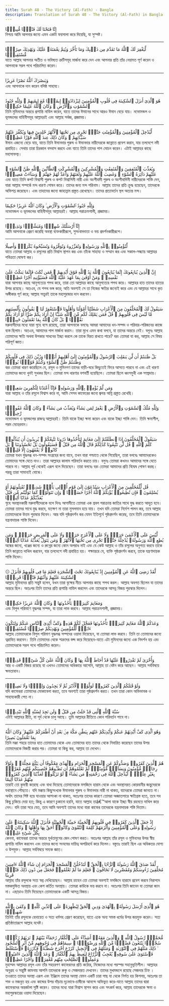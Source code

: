 ```yaml
---
title: Surah 48 - The Victory (Al-Fath) - Bangla
description: Translation of Surah 48 - The Victory (Al-Fath) in Bangla
---
```





<Aside type="quran" title="1">
إِنَّا فَتَحْنَا لَكَ فَتْحًۭا مُّبِينًۭا
</Aside>

<Aside type="reference" title="1">
নিশ্চয় আমি আপনার জন্যে এমন একটা ফয়সালা করে দিয়েছি, যা সুস্পষ্ট।
</Aside>

---

<Aside type="quran" title="2">
لِّيَغْفِرَ لَكَ ٱللَّهُ مَا تَقَدَّمَ مِن ذَنۢبِكَ وَمَا تَأَخَّرَ وَيُتِمَّ نِعْمَتَهُۥ عَلَيْكَ وَيَهْدِيَكَ صِرَٰطًۭا مُّسْتَقِيمًۭا
</Aside>

<Aside type="reference" title="2">
যাতে আল্লাহ আপনার অতীত ও ভবিষ্যত ত্রুটিসমূহ মার্জনা করে দেন এবং আপনার প্রতি তাঁর নেয়ামত পূর্ণ করেন ও আপনাকে সরল পথে পরিচালিত করেন।
</Aside>

---

<Aside type="quran" title="3">
وَيَنصُرَكَ ٱللَّهُ نَصْرًا عَزِيزًا
</Aside>

<Aside type="reference" title="3">
এবং আপনাকে দান করেন বলিষ্ঠ সাহায্য।
</Aside>

---

<Aside type="quran" title="4">
هُوَ ٱلَّذِىٓ أَنزَلَ ٱلسَّكِينَةَ فِى قُلُوبِ ٱلْمُؤْمِنِينَ لِيَزْدَادُوٓا۟ إِيمَٰنًۭا مَّعَ إِيمَٰنِهِمْ ۗ وَلِلَّهِ جُنُودُ ٱلسَّمَٰوَٰتِ وَٱلْأَرْضِ ۚ وَكَانَ ٱللَّهُ عَلِيمًا حَكِيمًۭا
</Aside>

<Aside type="reference" title="4">
তিনি মুমিনদের অন্তরে প্রশান্তি নাযিল করেন, যাতে তাদের ঈমানের সাথে আরও ঈমান বেড়ে যায়। নভোমন্ডল ও ভূমন্ডলের বাহিনীসমূহ আল্লাহরই এবং আল্লাহ সর্বজ্ঞ, প্রজ্ঞাময়।
</Aside>

---

<Aside type="quran" title="5">
لِّيُدْخِلَ ٱلْمُؤْمِنِينَ وَٱلْمُؤْمِنَٰتِ جَنَّٰتٍۢ تَجْرِى مِن تَحْتِهَا ٱلْأَنْهَٰرُ خَٰلِدِينَ فِيهَا وَيُكَفِّرَ عَنْهُمْ سَيِّـَٔاتِهِمْ ۚ وَكَانَ ذَٰلِكَ عِندَ ٱللَّهِ فَوْزًا عَظِيمًۭا
</Aside>

<Aside type="reference" title="5">
ঈমান এজন্যে বেড়ে যায়, যাতে তিনি ঈমানদার পুরুষ ও ঈমানদার নারীদেরকে জান্নাতে প্রবেশ করান, যার তলদেশে নদী প্রবাহিত। সেথায় তারা চিরকাল বসবাস করবে এবং যাতে তিনি তাদের পাপ মোচন করেন। এটাই আল্লাহর কাছে মহাসাফল্য।
</Aside>

---

<Aside type="quran" title="6">
وَيُعَذِّبَ ٱلْمُنَٰفِقِينَ وَٱلْمُنَٰفِقَٰتِ وَٱلْمُشْرِكِينَ وَٱلْمُشْرِكَٰتِ ٱلظَّآنِّينَ بِٱللَّهِ ظَنَّ ٱلسَّوْءِ ۚ عَلَيْهِمْ دَآئِرَةُ ٱلسَّوْءِ ۖ وَغَضِبَ ٱللَّهُ عَلَيْهِمْ وَلَعَنَهُمْ وَأَعَدَّ لَهُمْ جَهَنَّمَ ۖ وَسَآءَتْ مَصِيرًۭا
</Aside>

<Aside type="reference" title="6">
এবং যাতে তিনি কপট বিশ্বাসী পুরুষ ও কপট বিশ্বাসিনী নারী এবং অংশীবাদী পুরুষ ও অংশীবাদিনী নারীদেরকে শাস্তি দেন, যারা আল্লাহ সম্পর্কে মন্দ ধারণা পোষন করে। তাদের জন্য মন্দ পরিনাম। আল্লাহ তাদের প্রতি ক্রুদ্ধ হয়েছেন, তাদেরকে অভিশপ্ত করেছেন। এবং তাহাদের জন্যে জাহান্নাম প্রস্তুত রেখেছেন। তাদের প্রত্যাবর্তন স্থল অত্যন্ত মন্দ।
</Aside>

---

<Aside type="quran" title="7">
وَلِلَّهِ جُنُودُ ٱلسَّمَٰوَٰتِ وَٱلْأَرْضِ ۚ وَكَانَ ٱللَّهُ عَزِيزًا حَكِيمًا
</Aside>

<Aside type="reference" title="7">
নভোমন্ডল ও ভূমন্ডলের বাহিনীসমূহ আল্লাহরই। আল্লাহ পরাক্রমশালী, প্রজ্ঞাময়।
</Aside>

---

<Aside type="quran" title="8">
إِنَّآ أَرْسَلْنَٰكَ شَٰهِدًۭا وَمُبَشِّرًۭا وَنَذِيرًۭا
</Aside>

<Aside type="reference" title="8">
আমি আপনাকে প্রেরণ করেছি অবস্থা ব্যক্তকারীরূপে, সুসংবাদদাতা ও ভয় প্রদর্শনকারীরূপে।
</Aside>

---

<Aside type="quran" title="9">
لِّتُؤْمِنُوا۟ بِٱللَّهِ وَرَسُولِهِۦ وَتُعَزِّرُوهُ وَتُوَقِّرُوهُ وَتُسَبِّحُوهُ بُكْرَةًۭ وَأَصِيلًا
</Aside>

<Aside type="reference" title="9">
যাতে তোমরা আল্লাহ ও রসূলের প্রতি বিশ্বাস স্থাপন কর এবং তাঁকে সাহায্য ও সম্মান কর এবং সকাল-সন্ধ্যায় আল্লাহর পবিত্রতা ঘোষণা কর।
</Aside>

---

<Aside type="quran" title="10">
إِنَّ ٱلَّذِينَ يُبَايِعُونَكَ إِنَّمَا يُبَايِعُونَ ٱللَّهَ يَدُ ٱللَّهِ فَوْقَ أَيْدِيهِمْ ۚ فَمَن نَّكَثَ فَإِنَّمَا يَنكُثُ عَلَىٰ نَفْسِهِۦ ۖ وَمَنْ أَوْفَىٰ بِمَا عَٰهَدَ عَلَيْهُ ٱللَّهَ فَسَيُؤْتِيهِ أَجْرًا عَظِيمًۭا
</Aside>

<Aside type="reference" title="10">
যারা আপনার কাছে আনুগত্যের শপথ করে, তারা তো আল্লাহর কাছে আনুগত্যের শপথ করে। আল্লাহর হাত তাদের হাতের উপর রয়েছে। অতএব, যে শপথ ভঙ্গ করে; অতি অবশ্যই সে তা নিজের ক্ষতির জন্যেই করে এবং যে আল্লাহর সাথে কৃত অঙ্গীকার পূর্ণ করে; আল্লাহ সত্ত্বরই তাকে মহাপুরস্কার দান করবেন।
</Aside>

---

<Aside type="quran" title="11">
سَيَقُولُ لَكَ ٱلْمُخَلَّفُونَ مِنَ ٱلْأَعْرَابِ شَغَلَتْنَآ أَمْوَٰلُنَا وَأَهْلُونَا فَٱسْتَغْفِرْ لَنَا ۚ يَقُولُونَ بِأَلْسِنَتِهِم مَّا لَيْسَ فِى قُلُوبِهِمْ ۚ قُلْ فَمَن يَمْلِكُ لَكُم مِّنَ ٱللَّهِ شَيْـًٔا إِنْ أَرَادَ بِكُمْ ضَرًّا أَوْ أَرَادَ بِكُمْ نَفْعًۢا ۚ بَلْ كَانَ ٱللَّهُ بِمَا تَعْمَلُونَ خَبِيرًۢا
</Aside>

<Aside type="reference" title="11">
মরুবাসীদের মধ্যে যারা গৃহে বসে রয়েছে, তারা আপনাকে বলবেঃ আমরা আমাদের ধন-সম্পদ ও পরিবার-পরিজনের কাজে ব্যস্ত ছিলাম। অতএব, আমাদের পাপ মার্জনা করান। তারা মুখে এমন কথা বলবে, যা তাদের অন্তরে নেই। বলুনঃ আল্লাহ তোমাদের ক্ষতি অথবা উপকার সাধনের ইচ্ছা করলে কে তাকে বিরত রাখতে পারে? বরং তোমরা যা কর, আল্লাহ সে বিষয় পরিপূর্ণ জ্ঞাত।
</Aside>

---

<Aside type="quran" title="12">
بَلْ ظَنَنتُمْ أَن لَّن يَنقَلِبَ ٱلرَّسُولُ وَٱلْمُؤْمِنُونَ إِلَىٰٓ أَهْلِيهِمْ أَبَدًۭا وَزُيِّنَ ذَٰلِكَ فِى قُلُوبِكُمْ وَظَنَنتُمْ ظَنَّ ٱلسَّوْءِ وَكُنتُمْ قَوْمًۢا بُورًۭا
</Aside>

<Aside type="reference" title="12">
বরং তোমরা ধারণ করেছিলে যে, রসূল ও মুমিনগণ তাদের বাড়ী-ঘরে কিছুতেই ফিরে আসতে পারবে না এবং এই ধারণা তোমাদের জন্যে খুবই সুখকর ছিল। তোমরা মন্দ ধারণার বশবর্তী হয়েছিলে। তোমরা ছিলে ধ্বংসমুখী এক সম্প্রদায়।
</Aside>

---

<Aside type="quran" title="13">
وَمَن لَّمْ يُؤْمِنۢ بِٱللَّهِ وَرَسُولِهِۦ فَإِنَّآ أَعْتَدْنَا لِلْكَٰفِرِينَ سَعِيرًۭا
</Aside>

<Aside type="reference" title="13">
যারা আল্লাহ ও তাঁর রসূলে বিশ্বাস করে না, আমি সেসব কাফেরের জন্যে জ্বলন্ত অগ্নি প্রস্তুত রেখেছি।
</Aside>

---

<Aside type="quran" title="14">
وَلِلَّهِ مُلْكُ ٱلسَّمَٰوَٰتِ وَٱلْأَرْضِ ۚ يَغْفِرُ لِمَن يَشَآءُ وَيُعَذِّبُ مَن يَشَآءُ ۚ وَكَانَ ٱللَّهُ غَفُورًۭا رَّحِيمًۭا
</Aside>

<Aside type="reference" title="14">
নভোমন্ডল ও ভূমন্ডলের রাজত্ব আল্লাহরই। তিনি যাকে ইচ্ছা ক্ষমা করেন এবং যাকে ইচ্ছা শাস্তি দেন। তিনি ক্ষমাশীল, পরম মেহেরবান।
</Aside>

---

<Aside type="quran" title="15">
سَيَقُولُ ٱلْمُخَلَّفُونَ إِذَا ٱنطَلَقْتُمْ إِلَىٰ مَغَانِمَ لِتَأْخُذُوهَا ذَرُونَا نَتَّبِعْكُمْ ۖ يُرِيدُونَ أَن يُبَدِّلُوا۟ كَلَٰمَ ٱللَّهِ ۚ قُل لَّن تَتَّبِعُونَا كَذَٰلِكُمْ قَالَ ٱللَّهُ مِن قَبْلُ ۖ فَسَيَقُولُونَ بَلْ تَحْسُدُونَنَا ۚ بَلْ كَانُوا۟ لَا يَفْقَهُونَ إِلَّا قَلِيلًۭا
</Aside>

<Aside type="reference" title="15">
তোমরা যখন যুদ্ধলব্ধ ধন-সম্পদ সংগ্রহের জন্য যাবে, তখন যারা পশ্চাতে থেকে গিয়েছিল, তারা বলবেঃ আমাদেরকেও তোমাদের সঙ্গে যেতে দাও। তারা আল্লাহর কালাম পরিবর্তন করতে চায়। বলুনঃ তোমরা কখনও আমাদের সঙ্গে যেতে পারবে না। আল্লাহ পূর্ব থেকেই এরূপ বলে দিয়েছেন। তারা বলবেঃ বরং তোমরা আমাদের প্রতি বিদ্বেষ পোষণ করছ। পরন্তু তারা সামান্যই বোঝে।
</Aside>

---

<Aside type="quran" title="16">
قُل لِّلْمُخَلَّفِينَ مِنَ ٱلْأَعْرَابِ سَتُدْعَوْنَ إِلَىٰ قَوْمٍ أُو۟لِى بَأْسٍۢ شَدِيدٍۢ تُقَٰتِلُونَهُمْ أَوْ يُسْلِمُونَ ۖ فَإِن تُطِيعُوا۟ يُؤْتِكُمُ ٱللَّهُ أَجْرًا حَسَنًۭا ۖ وَإِن تَتَوَلَّوْا۟ كَمَا تَوَلَّيْتُم مِّن قَبْلُ يُعَذِّبْكُمْ عَذَابًا أَلِيمًۭا
</Aside>

<Aside type="reference" title="16">
গৃহে অবস্থানকারী মরুবাসীদেরকে বলে দিনঃ আগামীতে তোমরা এক প্রবল পরাক্রান্ত জাতির সাথে যুদ্ধ করতে আহুত হবে। তোমরা তাদের সাথে যুদ্ধ করবে, যতক্ষণ না তারা মুসলমান হয়ে যায়। তখন যদি তোমরা নির্দেশ পালন কর, তবে আল্লাহ তোমাদেরকে উত্তম পুরস্কার দিবেন। আর যদি পৃষ্ঠপ্রদর্শন কর যেমন ইতিপূর্বে পৃষ্ঠপ্রদর্শন করেছ, তবে তিনি তোমাদেরকে যন্ত্রনাদায়ক শাস্তি দিবেন।
</Aside>

---

<Aside type="quran" title="17">
لَّيْسَ عَلَى ٱلْأَعْمَىٰ حَرَجٌۭ وَلَا عَلَى ٱلْأَعْرَجِ حَرَجٌۭ وَلَا عَلَى ٱلْمَرِيضِ حَرَجٌۭ ۗ وَمَن يُطِعِ ٱللَّهَ وَرَسُولَهُۥ يُدْخِلْهُ جَنَّٰتٍۢ تَجْرِى مِن تَحْتِهَا ٱلْأَنْهَٰرُ ۖ وَمَن يَتَوَلَّ يُعَذِّبْهُ عَذَابًا أَلِيمًۭا
</Aside>

<Aside type="reference" title="17">
অন্ধের জন্যে, খঞ্জের জন্যে ও রুগ্নের জন্যে কোন অপরাধ নাই এবং যে কেউ আল্লাহ ও তাঁর রসূলের অনুগত্য করবে তাকে তিনি জান্নাতে দাখিল করবেন, যার তলদেশে নদী প্রবাহিত হয়। পক্ষান্তরে যে, ব্যক্তি পৃষ্ঠপ্রদর্শন করবে, তাকে যন্ত্রণাদায়ক শাস্তি দিবেন।
</Aside>

---

<Aside type="quran" title="18">
۞ لَّقَدْ رَضِىَ ٱللَّهُ عَنِ ٱلْمُؤْمِنِينَ إِذْ يُبَايِعُونَكَ تَحْتَ ٱلشَّجَرَةِ فَعَلِمَ مَا فِى قُلُوبِهِمْ فَأَنزَلَ ٱلسَّكِينَةَ عَلَيْهِمْ وَأَثَٰبَهُمْ فَتْحًۭا قَرِيبًۭا
</Aside>

<Aside type="reference" title="18">
আল্লাহ মুমিনদের প্রতি সন্তুষ্ট হলেন, যখন তারা বৃক্ষের নীচে আপনার কাছে শপথ করল। আল্লাহ অবগত ছিলেন যা তাদের অন্তরে ছিল। অতঃপর তিনি তাদের প্রতি প্রশান্তি নাযিল করলেন এবং তাদেরকে আসন্ন বিজয় পুরস্কার দিলেন।
</Aside>

---

<Aside type="quran" title="19">
وَمَغَانِمَ كَثِيرَةًۭ يَأْخُذُونَهَا ۗ وَكَانَ ٱللَّهُ عَزِيزًا حَكِيمًۭا
</Aside>

<Aside type="reference" title="19">
এবং বিপুল পরিমাণে যুদ্ধলব্ধ সম্পদ, যা তারা লাভ করবে। আল্লাহ পরাক্রমশালী, প্রজ্ঞাময়।
</Aside>

---

<Aside type="quran" title="20">
وَعَدَكُمُ ٱللَّهُ مَغَانِمَ كَثِيرَةًۭ تَأْخُذُونَهَا فَعَجَّلَ لَكُمْ هَٰذِهِۦ وَكَفَّ أَيْدِىَ ٱلنَّاسِ عَنكُمْ وَلِتَكُونَ ءَايَةًۭ لِّلْمُؤْمِنِينَ وَيَهْدِيَكُمْ صِرَٰطًۭا مُّسْتَقِيمًۭا
</Aside>

<Aside type="reference" title="20">
আল্লাহ তোমাদেরকে বিপুল পরিমাণ যুদ্ধলব্ধ সম্পদের ওয়াদা দিয়েছেন, যা তোমরা লাভ করবে। তিনি তা তোমাদের জন্যে ত্বরান্বিত করবেন। তিনি তোমাদের থেকে শত্রুদের স্তব্দ করে দিয়েছেন-যাতে এটা মুমিনদের জন্যে এক নিদর্শন হয় এবং তোমাদেরকে সরল পথে পরিচালিত করেন।
</Aside>

---

<Aside type="quran" title="21">
وَأُخْرَىٰ لَمْ تَقْدِرُوا۟ عَلَيْهَا قَدْ أَحَاطَ ٱللَّهُ بِهَا ۚ وَكَانَ ٱللَّهُ عَلَىٰ كُلِّ شَىْءٍۢ قَدِيرًۭا
</Aside>

<Aside type="reference" title="21">
আর ও একটি বিজয় রয়েছে যা এখনও তোমাদের অধিকারে আসেনি, আল্লাহ তা বেষ্টন করে আছেন। আল্লাহ সর্ববিষয়ে ক্ষমতাবান।
</Aside>

---

<Aside type="quran" title="22">
وَلَوْ قَٰتَلَكُمُ ٱلَّذِينَ كَفَرُوا۟ لَوَلَّوُا۟ ٱلْأَدْبَٰرَ ثُمَّ لَا يَجِدُونَ وَلِيًّۭا وَلَا نَصِيرًۭا
</Aside>

<Aside type="reference" title="22">
যদি কাফেররা তোমাদের মোকাবেলা করত, তবে অবশ্যই তারা পৃষ্ঠপ্রদর্শন করত। তখন তারা কোন অভিভাবক ও সাহায্যকারী পেত না।
</Aside>

---

<Aside type="quran" title="23">
سُنَّةَ ٱللَّهِ ٱلَّتِى قَدْ خَلَتْ مِن قَبْلُ ۖ وَلَن تَجِدَ لِسُنَّةِ ٱللَّهِ تَبْدِيلًۭا
</Aside>

<Aside type="reference" title="23">
এটাই আল্লাহর রীতি, যা পূর্ব থেকে চালু আছে। তুমি আল্লাহর রীতিতে কোন পরিবর্তন পাবে না।
</Aside>

---

<Aside type="quran" title="24">
وَهُوَ ٱلَّذِى كَفَّ أَيْدِيَهُمْ عَنكُمْ وَأَيْدِيَكُمْ عَنْهُم بِبَطْنِ مَكَّةَ مِنۢ بَعْدِ أَنْ أَظْفَرَكُمْ عَلَيْهِمْ ۚ وَكَانَ ٱللَّهُ بِمَا تَعْمَلُونَ بَصِيرًا
</Aside>

<Aside type="reference" title="24">
তিনি মক্কা শহরে তাদের হাত তোমাদের থেকে এবং তোমাদের হাত তাদের থেকে নিবারিত করেছেন তাদের উপর তোমাদেরকে বিজয়ী করার পর। তোমরা যা কিছু কর, আল্লাহ তা দেখেন।
</Aside>

---

<Aside type="quran" title="25">
هُمُ ٱلَّذِينَ كَفَرُوا۟ وَصَدُّوكُمْ عَنِ ٱلْمَسْجِدِ ٱلْحَرَامِ وَٱلْهَدْىَ مَعْكُوفًا أَن يَبْلُغَ مَحِلَّهُۥ ۚ وَلَوْلَا رِجَالٌۭ مُّؤْمِنُونَ وَنِسَآءٌۭ مُّؤْمِنَٰتٌۭ لَّمْ تَعْلَمُوهُمْ أَن تَطَـُٔوهُمْ فَتُصِيبَكُم مِّنْهُم مَّعَرَّةٌۢ بِغَيْرِ عِلْمٍۢ ۖ لِّيُدْخِلَ ٱللَّهُ فِى رَحْمَتِهِۦ مَن يَشَآءُ ۚ لَوْ تَزَيَّلُوا۟ لَعَذَّبْنَا ٱلَّذِينَ كَفَرُوا۟ مِنْهُمْ عَذَابًا أَلِيمًا
</Aside>

<Aside type="reference" title="25">
তারাই তো কুফরী করেছে এবং বাধা দিয়েছে তোমাদেরকে মসজিদে হারাম থেকে এবং অবস্থানরত কোরবানীর জন্তুদেরকে যথাস্থানে পৌছতে। যদি মক্কায় কিছুসংখ্যক ঈমানদার পুরুষ ও ঈমানদার নারী না থাকত, যাদেরকে তোমরা জানতে না। অর্থাৎ তাদের পিষ্ট হয়ে যাওয়ার আশংকা না থাকত, অতঃপর তাদের কারণে তোমরা অজ্ঞাতসারে ক্ষতিগ্রস্ত হতে, তবে সব কিছু চুকিয়ে দেয়া হত; কিন্তু এ কারণে চুকানো হয়নি, যাতে আল্লাহ তাâ€™আলা যাকে ইচ্ছা স্বীয় রহমতে দাখিল করে নেন। যদি তারা সরে যেত, তবে আমি অবশ্যই তাদের মধ্যে যারা কাফের তাদেরকে যন্ত্রনাদায়ক শস্তি দিতাম।
</Aside>

---

<Aside type="quran" title="26">
إِذْ جَعَلَ ٱلَّذِينَ كَفَرُوا۟ فِى قُلُوبِهِمُ ٱلْحَمِيَّةَ حَمِيَّةَ ٱلْجَٰهِلِيَّةِ فَأَنزَلَ ٱللَّهُ سَكِينَتَهُۥ عَلَىٰ رَسُولِهِۦ وَعَلَى ٱلْمُؤْمِنِينَ وَأَلْزَمَهُمْ كَلِمَةَ ٱلتَّقْوَىٰ وَكَانُوٓا۟ أَحَقَّ بِهَا وَأَهْلَهَا ۚ وَكَانَ ٱللَّهُ بِكُلِّ شَىْءٍ عَلِيمًۭا
</Aside>

<Aside type="reference" title="26">
কেননা, কাফেররা তাদের অন্তরে মূর্খতাযুগের জেদ পোষণ করত। অতঃপর আল্লাহ তাঁর রসূল ও মুমিনদের উপর স্বীয় প্রশান্তি নাযিল করলেন এবং তাদের জন্যে সংযমের দায়িত্ব অপরিহার্য করে দিলেন। বস্তুতঃ তারাই ছিল এর অধিকতর যোগ্য ও উপযুক্ত। আল্লাহ সর্ববিষয়ে সম্যক জ্ঞাত।
</Aside>

---

<Aside type="quran" title="27">
لَّقَدْ صَدَقَ ٱللَّهُ رَسُولَهُ ٱلرُّءْيَا بِٱلْحَقِّ ۖ لَتَدْخُلُنَّ ٱلْمَسْجِدَ ٱلْحَرَامَ إِن شَآءَ ٱللَّهُ ءَامِنِينَ مُحَلِّقِينَ رُءُوسَكُمْ وَمُقَصِّرِينَ لَا تَخَافُونَ ۖ فَعَلِمَ مَا لَمْ تَعْلَمُوا۟ فَجَعَلَ مِن دُونِ ذَٰلِكَ فَتْحًۭا قَرِيبًا
</Aside>

<Aside type="reference" title="27">
আল্লাহ তাঁর রসূলকে সত্য স্বপ্ন দেখিয়েছেন। আল্লাহ চাহেন তো তোমরা অবশ্যই মসজিদে হারামে প্রবেশ করবে নিরাপদে মস্তকমুন্ডিত অবস্থায় এবং কেশ কর্তিত অবস্থায়। তোমরা কাউকে ভয় করবে না। অতঃপর তিনি জানেন যা তোমরা জান না। এছাড়াও তিনি দিয়েছেন তোমাদেরকে একটি আসন্ন বিজয়।
</Aside>

---

<Aside type="quran" title="28">
هُوَ ٱلَّذِىٓ أَرْسَلَ رَسُولَهُۥ بِٱلْهُدَىٰ وَدِينِ ٱلْحَقِّ لِيُظْهِرَهُۥ عَلَى ٱلدِّينِ كُلِّهِۦ ۚ وَكَفَىٰ بِٱللَّهِ شَهِيدًۭا
</Aside>

<Aside type="reference" title="28">
তিনিই তাঁর রসূলকে হেদায়েত ও সত্য ধর্মসহ প্রেরণ করেছেন, যাতে একে অন্য সমস্ত ধর্মের উপর জয়যুক্ত করেন। সত্য প্রতিষ্ঠাতারূপে আল্লাহ যথেষ্ট।
</Aside>

---

<Aside type="quran" title="29">
مُّحَمَّدٌۭ رَّسُولُ ٱللَّهِ ۚ وَٱلَّذِينَ مَعَهُۥٓ أَشِدَّآءُ عَلَى ٱلْكُفَّارِ رُحَمَآءُ بَيْنَهُمْ ۖ تَرَىٰهُمْ رُكَّعًۭا سُجَّدًۭا يَبْتَغُونَ فَضْلًۭا مِّنَ ٱللَّهِ وَرِضْوَٰنًۭا ۖ سِيمَاهُمْ فِى وُجُوهِهِم مِّنْ أَثَرِ ٱلسُّجُودِ ۚ ذَٰلِكَ مَثَلُهُمْ فِى ٱلتَّوْرَىٰةِ ۚ وَمَثَلُهُمْ فِى ٱلْإِنجِيلِ كَزَرْعٍ أَخْرَجَ شَطْـَٔهُۥ فَـَٔازَرَهُۥ فَٱسْتَغْلَظَ فَٱسْتَوَىٰ عَلَىٰ سُوقِهِۦ يُعْجِبُ ٱلزُّرَّاعَ لِيَغِيظَ بِهِمُ ٱلْكُفَّارَ ۗ وَعَدَ ٱللَّهُ ٱلَّذِينَ ءَامَنُوا۟ وَعَمِلُوا۟ ٱلصَّٰلِحَٰتِ مِنْهُم مَّغْفِرَةًۭ وَأَجْرًا عَظِيمًۢا
</Aside>

<Aside type="reference" title="29">
মুহাম্মদ আল্লাহর রসূল এবং তাঁর সহচরগণ কাফেরদের প্রতি কঠোর, নিজেদের মধ্যে পরস্পর সহানুভূতিশীল। আল্লাহর অনুগ্রহ ও সন্তুষ্টি কামনায় আপনি তাদেরকে রুকু ও সেজদারত দেখবেন। তাদের মুখমন্ডলে রয়েছে সেজদার চিহ্ন । তওরাতে তাদের অবস্থা এরূপ এবং ইঞ্জিলে তাদের অবস্থা যেমন একটি চারা গাছ যা থেকে নির্গত হয় কিশলয়, অতঃপর তা শক্ত ও মজবুত হয় এবং কান্ডের উপর দাঁড়ায় দৃঢ়ভাবে-চাষীকে আনন্দে অভিভুত করে-যাতে আল্লাহ তাদের দ্বারা কাফেরদের অন্তর্জালা সৃষ্টি করেন। তাদের মধ্যে যারা বিশ্বাস স্থাপন করে এবং সৎকর্ম করে, আল্লাহ তাদেরকে ক্ষমা ও মহাপুরস্কারের ওয়াদা দিয়েছেন।
</Aside>

---
